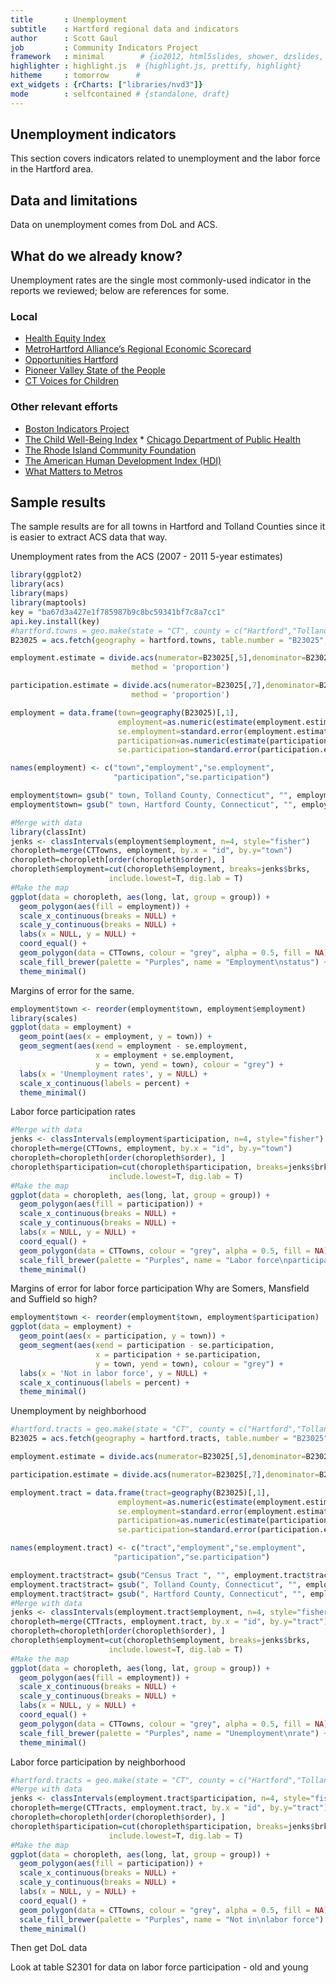 ```yaml
---
title       : Unemployment
subtitle    : Hartford regional data and indicators
author      : Scott Gaul
job         : Community Indicators Project
framework   : minimal        # {io2012, html5slides, shower, dzslides, ...}
highlighter : highlight.js  # {highlight.js, prettify, highlight}
hitheme     : tomorrow      # 
ext_widgets : {rCharts: ["libraries/nvd3"]} 
mode        : selfcontained # {standalone, draft}
---
```


## Unemployment indicators

This section covers indicators related to unemployment and the labor force in the Hartford area. 

## Data and limitations

Data on unemployment comes from DoL and ACS. 

## What do we already know?

Unemployment rates are the single most commonly-used indicator in the reports we reviewed; below are references for some. 

### Local

* [Health Equity Index](http://www.cadh.org/health-equity/health-equity-index.html) 
* [MetroHartford Alliance's Regional Economic Scorecard](http://www.metrohartford.com/economic-development/regional-data) 
* [Opportunities Hartford](http://www.cahs.org/programs-opportunitieshartford.asp) 
* [Pioneer Valley State of the People](http://pvpc.org/resources/datastats/state-of-people/stateofthepeople2013.pdf) 
* [CT Voices for Children](http://www.ctvoices.org/) 

### Other relevant efforts

* [Boston Indicators Project](http://www.bostonindicators.org/) 
* [The Child Well-Being Index](http://fcd-us.org/our-work/child-well-being-index-cwi) * [Chicago Department of Public Health](https://data.cityofchicago.org/Health-Human-Services/hardship-index/792q-4jtu) 
* [The Rhode Island Community Foundation](http://www.rifoundation.org/CommunityLeadership/CommunityDashboard/tabid/1157/Default.aspx) 
* [The American Human Development Index (HDI)](http://www.measureofamerica.org/human-development/) 
* [What Matters to Metros](http://www.futurefundneo.org/whatmatters) 

## Sample results

The sample results are for all towns in Hartford and Tolland Counties since it is easier to extract ACS data that way. 

Unemployment rates from the ACS (2007 - 2011 5-year estimates)

```r
library(ggplot2)
library(acs)
library(maps)
library(maptools)
key = "ba67d3a427e1f785987b9c8bc59341bf7c8a7cc1"
api.key.install(key)
#hartford.towns = geo.make(state = "CT", county = c("Hartford","Tolland"), county.subdivision = "*", check = T)
B23025 = acs.fetch(geography = hartford.towns, table.number = "B23025", col.names = "pretty")

employment.estimate = divide.acs(numerator=B23025[,5],denominator=B23025[,2],
                           method = 'proportion')

participation.estimate = divide.acs(numerator=B23025[,7],denominator=B23025[,1],
                           method = 'proportion')

employment = data.frame(town=geography(B23025)[,1],
                        employment=as.numeric(estimate(employment.estimate)),
                        se.employment=standard.error(employment.estimate), 
                        participation=as.numeric(estimate(participation.estimate)),
                        se.participation=standard.error(participation.estimate))

names(employment) <- c("town","employment","se.employment",
                       "participation","se.participation")

employment$town= gsub(" town, Tolland County, Connecticut", "", employment$town)
employment$town= gsub(" town, Hartford County, Connecticut", "", employment$town)

#Merge with data
library(classInt)
jenks <- classIntervals(employment$employment, n=4, style="fisher")
choropleth=merge(CTTowns, employment, by.x = "id", by.y="town")
choropleth=choropleth[order(choropleth$order), ]
choropleth$employment=cut(choropleth$employment, breaks=jenks$brks, 
                      include.lowest=T, dig.lab = T)
#Make the map
ggplot(data = choropleth, aes(long, lat, group = group)) +
  geom_polygon(aes(fill = employment)) + 
  scale_x_continuous(breaks = NULL) +
  scale_y_continuous(breaks = NULL) +
  labs(x = NULL, y = NULL) + 
  coord_equal() +
  geom_polygon(data = CTTowns, colour = "grey", alpha = 0.5, fill = NA) +
  scale_fill_brewer(palette = "Purples", name = "Employment\nstatus") +
  theme_minimal()
```

Margins of error for the same.

```r
employment$town <- reorder(employment$town, employment$employment)
library(scales)
ggplot(data = employment) + 
  geom_point(aes(x = employment, y = town)) + 
  geom_segment(aes(xend = employment - se.employment, 
                   x = employment + se.employment, 
                   y = town, yend = town), colour = "grey") + 
  labs(x = 'Unemployment rates', y = NULL) + 
  scale_x_continuous(labels = percent) + 
  theme_minimal()
```

Labor force participation rates

```r

#Merge with data
jenks <- classIntervals(employment$participation, n=4, style="fisher")
choropleth=merge(CTTowns, employment, by.x = "id", by.y="town")
choropleth=choropleth[order(choropleth$order), ]
choropleth$participation=cut(choropleth$participation, breaks=jenks$brks, 
                      include.lowest=T, dig.lab = T)
#Make the map
ggplot(data = choropleth, aes(long, lat, group = group)) +
  geom_polygon(aes(fill = participation)) + 
  scale_x_continuous(breaks = NULL) +
  scale_y_continuous(breaks = NULL) +
  labs(x = NULL, y = NULL) + 
  coord_equal() +
  geom_polygon(data = CTTowns, colour = "grey", alpha = 0.5, fill = NA) +
  scale_fill_brewer(palette = "Purples", name = "Labor force\nparticipation") +
  theme_minimal()
```

Margins of error for labor force participation
Why are Somers, Mansfield and Suffield so high? 

```r
employment$town <- reorder(employment$town, employment$participation)
ggplot(data = employment) + 
  geom_point(aes(x = participation, y = town)) + 
  geom_segment(aes(xend = participation - se.participation, 
                   x = participation + se.participation, 
                   y = town, yend = town), colour = "grey") + 
  labs(x = 'Not in labor force', y = NULL) + 
  scale_x_continuous(labels = percent) + 
  theme_minimal()
```

Unemployment by neighborhood 

```r
#hartford.tracts = geo.make(state = "CT", county = c("Hartford","Tolland"), tract = "*", check = T)
B23025 = acs.fetch(geography = hartford.tracts, table.number = "B23025", col.names = "pretty")

employment.estimate = divide.acs(numerator=B23025[,5],denominator=B23025[,2])

participation.estimate = divide.acs(numerator=B23025[,7],denominator=B23025[,1])

employment.tract = data.frame(tract=geography(B23025)[,1],
                        employment=as.numeric(estimate(employment.estimate)),
                        se.employment=standard.error(employment.estimate), 
                        participation=as.numeric(estimate(participation.estimate)),
                        se.participation=standard.error(participation.estimate))

names(employment.tract) <- c("tract","employment","se.employment",
                       "participation","se.participation")

employment.tract$tract= gsub("Census Tract ", "", employment.tract$tract)
employment.tract$tract= gsub(", Tolland County, Connecticut", "", employment.tract$tract)
employment.tract$tract= gsub(", Hartford County, Connecticut", "", employment.tract$tract)
#Merge with data
jenks <- classIntervals(employment.tract$employment, n=4, style="fisher")
choropleth=merge(CTTracts, employment.tract, by.x = "id", by.y="tract")
choropleth=choropleth[order(choropleth$order), ]
choropleth$employment=cut(choropleth$employment, breaks=jenks$brks, 
                      include.lowest=T, dig.lab = T)
#Make the map
ggplot(data = choropleth, aes(long, lat, group = group)) +
  geom_polygon(aes(fill = employment)) + 
  scale_x_continuous(breaks = NULL) +
  scale_y_continuous(breaks = NULL) +
  labs(x = NULL, y = NULL) + 
  coord_equal() +
  geom_polygon(data = CTTowns, colour = "grey", alpha = 0.5, fill = NA) +
  scale_fill_brewer(palette = "Purples", name = "Unemployment\nrate") +
  theme_minimal()
```

Labor force participation by neighborhood

```r
#hartford.tracts = geo.make(state = "CT", county = c("Hartford","Tolland"), tract = "*", check = T)
#Merge with data
jenks <- classIntervals(employment.tract$participation, n=4, style="fisher")
choropleth=merge(CTTracts, employment.tract, by.x = "id", by.y="tract")
choropleth=choropleth[order(choropleth$order), ]
choropleth$participation=cut(choropleth$participation, breaks=jenks$brks, 
                      include.lowest=T, dig.lab = T)
#Make the map
ggplot(data = choropleth, aes(long, lat, group = group)) +
  geom_polygon(aes(fill = participation)) + 
  scale_x_continuous(breaks = NULL) +
  scale_y_continuous(breaks = NULL) +
  labs(x = NULL, y = NULL) + 
  coord_equal() +
  geom_polygon(data = CTTowns, colour = "grey", alpha = 0.5, fill = NA) +
  scale_fill_brewer(palette = "Purples", name = "Not in\nlabor force") +
  theme_minimal()
```

Then get DoL data

Look at table S2301 for data on labor force participation - old and young

